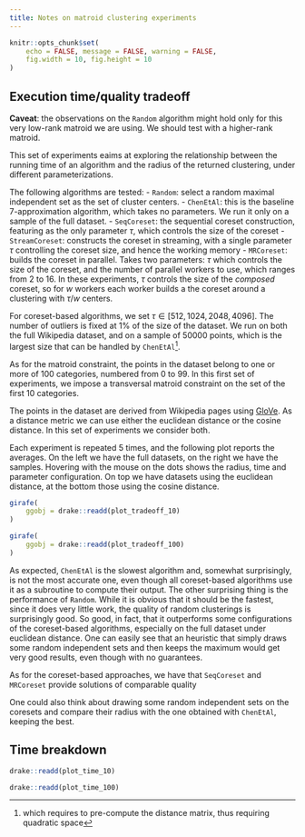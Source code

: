 ```yaml
---
title: Notes on matroid clustering experiments
---
```


```r
knitr::opts_chunk$set(
    echo = FALSE, message = FALSE, warning = FALSE,
    fig.width = 10, fig.height = 10
)
```

## Execution time/quality tradeoff

**Caveat**: the observations on the `Random` algorithm might hold only for this very low-rank
matroid we are using. We should test with a higher-rank matroid.

This set of experiments eaims at exploring the relationship between
the running time of an algorithm and the radius of the returned clustering,
under different parameterizations.

The following algorithms are tested:
- `Random`: select a random maximal independent set as 
   the set of cluster centers.
- `ChenEtAl`: this is the baseline 7-approximation algorithm, which takes
  no parameters. We run it only on a sample of the full dataset.
- `SeqCoreset`: the sequential coreset construction, featuring as the only
  parameter $\tau$, which controls the size of the coreset
- `StreamCoreset`: constructs the coreset in streaming, with a single parameter
  $\tau$ controlling the coreset size, and hence the working memory
- `MRCoreset`: builds the coreset in parallel. Takes two parameters:
  $\tau$ which controls the size of the coreset, and the number of parallel
  workers to use, which ranges from 2 to 16.
  In these experiments, $\tau$ controls the size of the _composed_ coreset, so for
  $w$ workers each worker builds a the coreset around a clustering with $\tau/w$ centers.

For coreset-based algorithms, we set $\tau \in [512, 1024, 2048, 4096]$.
The number of outliers is fixed at $1\%$ of the size of the dataset.
We run on both the full Wikipedia dataset, and on a sample of 50000
points, which is the largest size that can be handled by
`ChenEtAl`^[which requires to pre-compute the distance matrix, thus requiring quadratic space].

As for the matroid constraint, the points in the dataset belong to one or more
of 100 categories, numbered from 0 to 99. 
In this first set of experiments, we impose a transversal matroid constraint
on the set of the first 10 categories.

The points in the dataset are derived from
Wikipedia pages using [GloVe](https://nlp.stanford.edu/projects/glove/).
As a distance metric we can use either the euclidean distance or the 
cosine distance.
In this set of experiments we consider both.

Each experiment is repeated 5 times, and the following plot
reports the averages. On the left we have the full datasets,
on the right we have the samples.
Hovering with the mouse on the dots shows the radius, time and parameter configuration.
On top we have datasets using the euclidean distance, at the bottom those using the cosine distance.

```r
girafe(
    ggobj = drake::readd(plot_tradeoff_10)
)
```

```r
girafe(
    ggobj = drake::readd(plot_tradeoff_100)
)
```

As expected, `ChenEtAl` is the slowest algorithm and, somewhat surprisingly, is not the most accurate one,
even though all coreset-based algorithms use it as a subroutine to compute their output.
The other surprising thing is the performance of `Random`.
While it is obvious that it should be the fastest, since it does very little work, the quality of
random clusterings is surprisingly good.
So good, in fact, that it outperforms some configurations of the coreset-based algorithms, especially
on the full dataset under euclidean distance.
One can easily see that an heuristic that simply draws some random independent sets and then keeps the maximum 
would get very good results, even though with no guarantees.

As for the coreset-based approaches, we have that `SeqCoreset` and `MRCoreset` provide solutions of comparable quality

One could also think about drawing some random independent sets on the coresets and compare their radius with the
one obtained with `ChenEtAl`, keeping the best.

## Time breakdown

```r
drake::readd(plot_time_10)
```

```r
drake::readd(plot_time_100)
```
